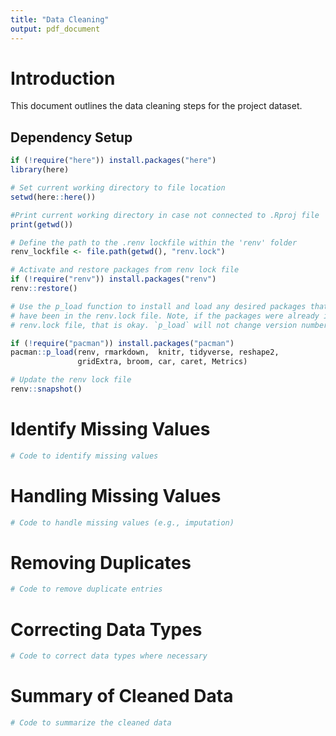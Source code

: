 ```yaml
---
title: "Data Cleaning"
output: pdf_document
---
```


# Introduction
This document outlines the data cleaning steps for the project dataset.

## Dependency Setup
```r

if (!require("here")) install.packages("here")
library(here)

# Set current working directory to file location
setwd(here::here())

#Print current working directory in case not connected to .Rproj file
print(getwd())

# Define the path to the .renv lockfile within the 'renv' folder
renv_lockfile <- file.path(getwd(), "renv.lock")

# Activate and restore packages from renv lock file
if (!require("renv")) install.packages("renv")
renv::restore()

# Use the p_load function to install and load any desired packages that may not 
# have been in the renv.lock file. Note, if the packages were already in the 
# renv.lock file, that is okay. `p_load` will not change version number

if (!require("pacman")) install.packages("pacman")
pacman::p_load(renv, rmarkdown,  knitr, tidyverse, reshape2, 
               gridExtra, broom, car, caret, Metrics)

# Update the renv lock file
renv::snapshot()
```

# Identify Missing Values
```r
# Code to identify missing values
```

# Handling Missing Values
```r
# Code to handle missing values (e.g., imputation)
```

# Removing Duplicates
```r
# Code to remove duplicate entries
```

# Correcting Data Types
```r
# Code to correct data types where necessary
```

# Summary of Cleaned Data
```r
# Code to summarize the cleaned data
```
